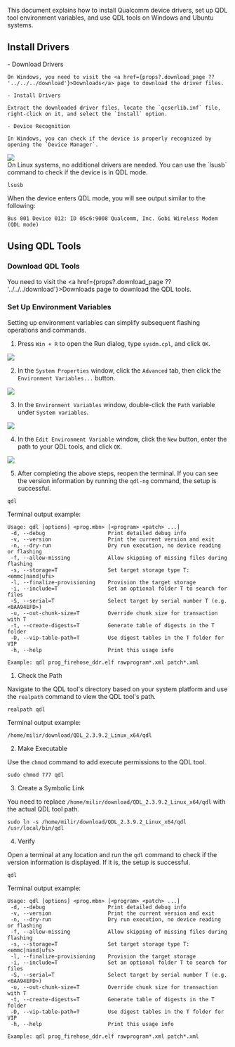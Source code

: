 This document explains how to install Qualcomm device drivers, set up QDL tool environment variables, and use QDL tools on Windows and Ubuntu systems.

## Install Drivers

<Tabs queryString="QDLplatform">
  <TabItem value="Windows" label="Windows" default>
    - Download Drivers

    On Windows, you need to visit the <a href={props?.download_page ?? '../../../download'}>Downloads</a> page to download the driver files.

    - Install Drivers

    Extract the downloaded driver files, locate the `qcserlib.inf` file, right-click on it, and select the `Install` option.

    - Device Recognition

    In Windows, you can check if the device is properly recognized by opening the `Device Manager`.

<div style={{ textAlign: "center" }}>
  <img
    src="/en/img/common/radxa-os/install-system/qualcomm/device-manager.webp"
    style={{ width: "75%", maxWidth: "1200px" }}
  />
</div>

  </TabItem>
  <TabItem value="Linux" label="Linux">
  On Linux systems, no additional drivers are needed. You can use the `lsusb` command to check if the device is in QDL mode.

  <NewCodeBlock tip="Linux$" type="host">

```
lsusb
```

  </NewCodeBlock>

When the device enters QDL mode, you will see output similar to the following:

```
Bus 001 Device 012: ID 05c6:9008 Qualcomm, Inc. Gobi Wireless Modem (QDL mode)
```

  </TabItem>
</Tabs>

## Using QDL Tools

### Download QDL Tools

You need to visit the <a href={props?.download_page ?? '../../../download'}>Downloads</a> page to download the QDL tools.

### Set Up Environment Variables

Setting up environment variables can simplify subsequent flashing operations and commands.

<Tabs queryString="QDLplatform">

<TabItem value="Windows">

1. Press `Win + R` to open the Run dialog, type `sysdm.cpl`, and click `OK`.

<div style={{ textAlign: "center" }}>
  <img
    src="/en/img/common/radxa-os/install-system/qualcomm/cmd-sysdm-cpl.webp"
    style={{ width: "50%", maxWidth: "1200px" }}
  />
</div>

2. In the `System Properties` window, click the `Advanced` tab, then click the `Environment Variables...` button.

<div style={{ textAlign: "center" }}>
  <img
    src="/en/img/common/radxa-os/install-system/qualcomm/system-prop.webp"
    style={{ width: "50%", maxWidth: "1200px" }}
  />
</div>

3. In the `Environment Variables` window, double-click the `Path` variable under `System variables`.

<div style={{ textAlign: "center" }}>
  <img
    src="/en/img/common/radxa-os/install-system/qualcomm/env-variable-path.webp"
    style={{ width: "50%", maxWidth: "1200px" }}
  />
</div>

4. In the `Edit Environment Variable` window, click the `New` button, enter the path to your QDL tools, and click `OK`.

<div style={{ textAlign: "center" }}>
  <img
    src="/en/img/common/radxa-os/install-system/qualcomm/edit-env-variable-qdl-ng.webp"
    style={{ width: "50%", maxWidth: "1200px" }}
  />
</div>

5. After completing the above steps, reopen the terminal. If you can see the version information by running the `qdl-ng` command, the setup is successful.

<NewCodeBlock tip="Windows$" type="host">

```
qdl
```

</NewCodeBlock>

Terminal output example:

```
Usage: qdl [options] <prog.mbn> [<program> <patch> ...]
 -d, --debug                    Print detailed debug info
 -v, --version                  Print the current version and exit
 -n, --dry-run                  Dry run execution, no device reading or flashing
 -f, --allow-missing            Allow skipping of missing files during flashing
 -s, --storage=T                Set target storage type T: <emmc|nand|ufs>
 -l, --finalize-provisioning    Provision the target storage
 -i, --include=T                Set an optional folder T to search for files
 -S, --serial=T                 Select target by serial number T (e.g. <0AA94EFD>)
 -u, --out-chunk-size=T         Override chunk size for transaction with T
 -t, --create-digests=T         Generate table of digests in the T folder
 -D, --vip-table-path=T         Use digest tables in the T folder for VIP
 -h, --help                     Print this usage info

Example: qdl prog_firehose_ddr.elf rawprogram*.xml patch*.xml
```

</TabItem>

<TabItem value="Ubuntu">

1. Check the Path

Navigate to the QDL tool's directory based on your system platform and use the `realpath` command to view the QDL tool's path.

<NewCodeBlock tip="Ubuntu$" type="host">

```
realpath qdl
```

</NewCodeBlock>

Terminal output example:

```
/home/milir/download/QDL_2.3.9.2_Linux_x64/qdl
```

2. Make Executable

Use the `chmod` command to add execute permissions to the QDL tool.

<NewCodeBlock tip="Ubuntu$" type="host">

```
sudo chmod 777 qdl
```

</NewCodeBlock>

3. Create a Symbolic Link

You need to replace `/home/milir/download/QDL_2.3.9.2_Linux_x64/qdl` with the actual QDL tool path.

<NewCodeBlock tip="Ubuntu$" type="host">

```
sudo ln -s /home/milir/download/QDL_2.3.9.2_Linux_x64/qdl /usr/local/bin/qdl
```

</NewCodeBlock>

4. Verify

Open a terminal at any location and run the `qdl` command to check if the version information is displayed. If it is, the setup is successful.

<NewCodeBlock tip="Ubuntu$" type="host">

```
qdl
```

</NewCodeBlock>

Terminal output example:

```
Usage: qdl [options] <prog.mbn> [<program> <patch> ...]
 -d, --debug                    Print detailed debug info
 -v, --version                  Print the current version and exit
 -n, --dry-run                  Dry run execution, no device reading or flashing
 -f, --allow-missing            Allow skipping of missing files during flashing
 -s, --storage=T                Set target storage type T: <emmc|nand|ufs>
 -l, --finalize-provisioning    Provision the target storage
 -i, --include=T                Set an optional folder T to search for files
 -S, --serial=T                 Select target by serial number T (e.g. <0AA94EFD>)
 -u, --out-chunk-size=T         Override chunk size for transaction with T
 -t, --create-digests=T         Generate table of digests in the T folder
 -D, --vip-table-path=T         Use digest tables in the T folder for VIP
 -h, --help                     Print this usage info

Example: qdl prog_firehose_ddr.elf rawprogram*.xml patch*.xml
```

</TabItem>

</Tabs>
